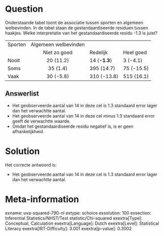 Question
========

Onderstaande tabel toont de associatie tussen sporten en algemeen
welbevinden. In de tabel staan de gestandaardiseerde residuen tussen
haakjes. Welke interpretatie van het gestandaardiseerde residu -1.3 is
juist?

  --------- ---------------------- --------------- ------------
  Sporten    Algemeen welbevinden                  
                 Niet zo goed         Redelijk      Heel goed
  Nooit           20 (11.2)         14 (**-1.3**)    3 (-4.1)
  Soms             35 (1.4)          395 (14.7)     75 (-15.5)
  Vaak            30 (-5.8)          310 (-13.8)    515 (16.1)
  --------- ---------------------- --------------- ------------


Answerlist
----------

* Het geobserveerde aantal van 14 in deze cel is 1.3 standaard error lager dan het verwachtte aantal.
* Het geobserveerde aantal van 14 in deze cel minus 1.3 standaard error geeft de verwachtte waarde.
* Omdat het gestandaardiseerde residu negatief is, is er geen afhankelijkheid.

Solution
========

Het correcte antwoord is: 

* Het geobserveerde aantal van 14 in deze cel is 1.3 standaard error lager dan het verwachtte aantal.

Meta-information
================
exname: uva-squared-790-nl
extype: schoice
exsolution: 100
exsection: Inferential Statistics/NHST/Test statistic/Chi-squared
exextra[Type]: Conceptual, Calculation
exextra[Language]: Dutch
exextra[Level]: Statistical Literacy
exextra[IRT-Difficulty]: 3.001
exextra[p-value]: 0.3002
